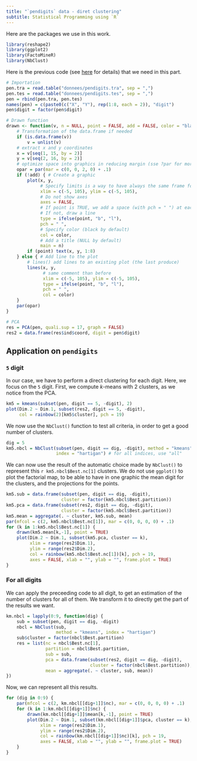 ```yaml
---
title: "`pendigits` data - diret clustering"
subtitle: Statistical Programming using `R`
---
```


Here are the packages we use in this work.

```r
library(reshape2)
library(ggplot2)
library(FactoMineR)
library(NbClust)
```

Here is the previous code (see [here](stat-prog-R-1-work.html) for details) that we need in this part.

```r
# Importation
pen.tra = read.table("donnees/pendigits.tra", sep = ",")
pen.tes = read.table("donnees/pendigits.tes", sep = ",")
pen = rbind(pen.tra, pen.tes)
names(pen) = c(paste0(c("X", "Y"), rep(1:8, each = 2)), "digit")
pen$digit = factor(pen$digit)

# Drawn function
drawn <- function(v, n = NULL, point = FALSE, add = FALSE, color = "black") {
    # Transformation of the data.frame if needed
    if (is.data.frame(v))
        v = unlist(v)
    # extract x and y coordinates
    x = v[seq(1, 15, by = 2)]
    y = v[seq(2, 16, by = 2)]
    # optimize space into graphics in reducing margin (sse ?par for more information)
    opar = par(mar = c(0, 0, 2, 0) + .1)
    if (!add) { # Create a graphic
        plot(x, y, 
             # Specify limits is a way to have always the same frame for plotting lines
             xlim = c(-5, 105), ylim = c(-5, 105),
             # Do not show axes
             axes = FALSE,
             # If point is TRUE, we add a space (with pch = " ") at each point
             # If not, draw a line
             type = ifelse(point, "b", "l"), 
             pch = " ", 
             # Specify color (black by default)
             col = color,
             # Add a title (NULL by default)
             main = n)
        if (point) text(x, y, 1:8)
    } else { # Add line to the plot
        # lines() add lines to an existing plot (the last produce)
        lines(x, y, 
              # same comment than before
              xlim = c(-5, 105), ylim = c(-5, 105),
              type = ifelse(point, "b", "l"), 
              pch = " ", 
              col = color)
    }
    par(opar)
}

# PCA
res = PCA(pen, quali.sup = 17, graph = FALSE)
res2 = data.frame(res$ind$coord, digit = pen$digit)
```

## Application on `pendigits`

### `5` digit

In our case, we have to perform a direct clustering for each digit. Here, we focus on the `5` digit. First, we compute $k$-means with 2 clusters, as we notice from the PCA. 

```r
km5 = kmeans(subset(pen, digit == 5, -digit), 2)
plot(Dim.2 ~ Dim.1, subset(res2, digit == 5, -digit), 
     col = rainbow(2)[km5$cluster], pch = 19)
```

We now use the `NbClust()` function to test all criteria, in order to get a good number of clusters.

```r
dig = 5
km5.nbcl = NbClust(subset(pen, digit == dig, -digit), method = "kmeans", 
                   index = "hartigan") # for all indices, use "all"
```

We can now use the result of the automatic choice made by `NbClust()` to represent this `r km5.nbcl$Best.nc[1]` clusters. We do not use `ggplot()` to plot the factorial map, to be able to have in one graphic the mean digit for the clusters, and the projections for the points.

```r
km5.sub = data.frame(subset(pen, digit == dig, -digit),
                     cluster = factor(km5.nbcl$Best.partition))
km5.pca = data.frame(subset(res2, digit == dig, -digit),
                     cluster = factor(km5.nbcl$Best.partition))
km5.mean = aggregate(. ~ cluster, km5.sub, mean)
par(mfcol = c(2, km5.nbcl$Best.nc[1]), mar = c(0, 0, 0, 0) + .1)
for (k in 1:km5.nbcl$Best.nc[1]) {
    drawn(km5.mean[k,-1], point = TRUE)
    plot(Dim.2 ~ Dim.1, subset(km5.pca, cluster == k),
         xlim = range(res2$Dim.1),
         ylim = range(res2$Dim.2),
         col = rainbow(km5.nbcl$Best.nc[1])[k], pch = 19, 
         axes = FALSE, xlab = "", ylab = "", frame.plot = TRUE)
}
```

### For all digits

We can apply the preceeding code to all digit, to get an estimation of the number of clusters for all of them. We transform it to directly get the part of the results we want.

```r
km.nbcl = lapply(0:9, function(dig) {
    sub = subset(pen, digit == dig, -digit)
    nbcl = NbClust(sub, 
                   method = "kmeans", index = "hartigan")
    sub$cluster = factor(nbcl$Best.partition)
    res = list(nc = nbcl$Best.nc[1],
               partition = nbcl$Best.partition,
               sub = sub,
               pca = data.frame(subset(res2, digit == dig, -digit),
                                cluster = factor(nbcl$Best.partition)),
               mean = aggregate(. ~ cluster, sub, mean))
})
```

Now, we can represent all this results.


```r
for (dig in 0:9) {
    par(mfcol = c(2, km.nbcl[[dig+1]]$nc), mar = c(0, 0, 0, 0) + .1)
    for (k in 1:km.nbcl[[dig+1]]$nc) {
        drawn(km.nbcl[[dig+1]]$mean[k,-1], point = TRUE)
        plot(Dim.2 ~ Dim.1, subset(km.nbcl[[dig+1]]$pca, cluster == k),
             xlim = range(res2$Dim.1),
             ylim = range(res2$Dim.2),
             col = rainbow(km.nbcl[[dig+1]]$nc)[k], pch = 19, 
             axes = FALSE, xlab = "", ylab = "", frame.plot = TRUE)
    }
}
```

